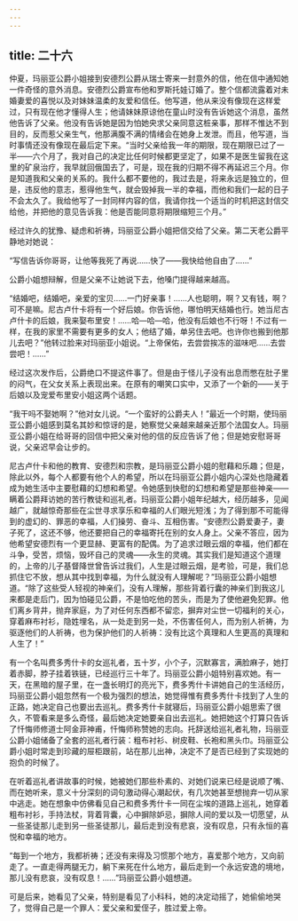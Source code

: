 ```yaml
---
---
---
```

title: 二十六
---




仲夏，玛丽亚公爵小姐接到安德烈公爵从瑞士寄来一封意外的信，他在信中通知她一件奇怪的意外消息。安德烈公爵宣布他和罗斯托娃订婚了。整个信都流露着对未婚妻爱的喜悦以及对妹妹温柔的友爱和信任。他写道，他从来没有像现在这样爱过，只有现在他才懂得人生；他请妹妹原谅他在童山时没有告诉她这个消息，虽然他告诉了父亲。他没有告诉她是因为怕她央求父亲同意这桩亲事，那样不惟达不到目的，反而惹父亲生气，他那满腹不满的情绪会在她身上发泄。而且，他写道，当时事情还没有像现在最后定下来。“当时父亲给我一年的期限，现在期限已过了一半——六个月了，我对自己的决定比任何时候都更坚定了，如果不是医生留我在这里的矿泉治疗，我早就回俄国去了，可是，现在我的归期不得不再延迟三个月。你是知道我和父亲的关系的。我什么都不要他的，我过去是，将来永远是独立的，但是，违反他的意志，惹得他生气，就会毁掉我一半的幸福，而他和我们一起的日子不会太久了。我给他写了一封同样内容的信，我请你找一个适当的时机把这封信交给他，并把他的意见告诉我：他是否能同意将期限缩短三个月。”

经过许久的犹豫、疑虑和祈祷，玛丽亚公爵小姐把信交给了父亲。第二天老公爵平静地对她说：

“写信告诉你哥哥，让他等我死了再说……快了——我快给他自由了……”

公爵小姐想辩解，但是父亲不让她说下去，他嗓门提得越来越高。

“结婚吧，结婚吧，亲爱的宝贝……一门好亲事！……人也聪明，啊？又有钱，啊？可不是嘛。尼古卢什卡将有一个好后娘。你告诉他，哪怕明天结婚也行。她当尼古卢什卡的后娘，我来娶布里安！……哈—哈—哈，他没有后娘也不行呀！不过有一样，在我的家里不需要有更多的女人；他结了婚，单另住去吧。也许你也搬到他那儿去吧？”他转过脸来对玛丽亚小姐说。“上帝保佑，去尝尝挨冻的滋味吧……去尝尝吧！……”

经过这次发作后，公爵绝口不提这件事了。但是由于怪儿子没有出息而憋在肚子里的闷气，在父女关系上表现出来。在原有的嘲笑口实中，又添了一个新的——关于后娘以及宠爱布里安小姐这两个话题。

“我干吗不娶她啊？”他对女儿说。“一个蛮好的公爵夫人！”最近一个时期，使玛丽亚公爵小姐感到莫名其妙和惊讶的是，她察觉父亲越来越亲近那个法国女人。玛丽亚公爵小姐在给哥哥的回信中把父亲对他的信的反应告诉了他；但是她安慰哥哥说，父亲迟早会让步的。

尼古卢什卡和他的教育、安德烈和宗教，是玛丽亚公爵小姐的慰藉和乐趣；但是，除此以外，每个人都要有他个人的希望，所以在玛丽亚公爵小姐内心深处也隐藏着成为她生活中主要慰藉的幻想和希望。令她感到快慰的幻想和希望是那些神亲——瞒着公爵拜访她的苦行教徒和巡礼者。玛丽亚公爵小姐年纪越大，经历越多，见闻越广，就越惊奇那些在尘世寻求享乐和幸福的人们眼光短浅；为了得到那不可能得到的虚幻的、罪恶的幸福，人们操劳、奋斗、互相伤害。“安德烈公爵爱妻子，妻子死了，这还不够，他还要把自己的幸福寄托在别的女人身上。父亲不答应，因为他希望安德烈有一个更显赫、更富有的配偶。为了追求过眼云烟的幸福，他们都在斗争，受苦，烦恼，毁坏自己的灵魂——永生的灵魂。其实我们是知道这个道理的，上帝的儿子基督降世曾告诉过我们，人生是过眼云烟，是考验，可是，我们总抓住它不放，想从其中找到幸福，为什么就没有人理解呢？”玛丽亚公爵小姐想道。“除了这些受人轻视的神亲们，没有人理解，那些背着行囊的神亲们到我这儿来都是走后门，因为怕碰见公爵，不是怕吃他的苦头，而是为了使他避免犯罪。他们离乡背井，抛弃家庭，为了对任何东西都不留恋，摒弃对尘世一切福利的关心，穿着麻布衬衫，隐姓埋名，从一处走到另一处，不伤害任何人，而为别人祈祷，为驱逐他们的人祈祷，也为保护他们的人祈祷：没有比这个真理和人生更高的真理和人生了！”

有一个名叫费多秀什卡的女巡礼者，五十岁，小个子，沉默寡言，满脸麻子，她打着赤脚，脖子挂着铁链，已经巡行三十年了。玛丽亚公爵小姐特别喜欢她。有一天，在黑暗的屋子里，在一盏长明灯的亮光下，费多秀什卡讲她自己的生活经历，玛丽亚公爵小姐忽然有一个极为强烈的想法，她觉得惟有费多秀什卡找到了人生的正路，她决定自己也要出去巡礼。费多秀什卡就寝后，玛丽亚公爵小姐思索了很久，不管看来是多么奇怪，最后她决定她要亲自出去巡礼。她把她这个打算只告诉了忏悔师修道士阿金菲神甫，忏悔师称赞她的志向。托辞送给巡礼者礼物，玛丽亚公爵小姐储备了全套的巡礼者行装：粗布衬衫、树皮鞋、长袍和黑头巾。玛丽亚公爵小姐时常走到珍藏的屉柜跟前，站在那儿出神，决定不了是否已经到了实现她的抱负的时候了。

在听着巡礼者讲故事的时候，她被她们那些朴素的、对她们说来已经是说顺了嘴、而在她听来，意义十分深刻的词句激动得心潮起伏，有几次她甚至想抛弃一切从家中逃走。她在想象中仿佛看见自己和费多秀什卡一同在尘埃的道路上巡礼，她穿着粗布衬衫，手持法杖，背着背囊，心中摒除妒忌，摒除人间的爱以及一切愿望，从一些圣徒那儿走到另一些圣徒那儿，最后走到没有悲哀，没有叹息，只有永恒的喜悦和幸福的地方。

“每到一个地方，我都祈祷；还没有来得及习惯那个地方，喜爱那个地方，又向前走了。一直走得两腿无力，躺下来死在什么地方，最后走到一个永远安逸的境地，那儿没有悲哀，没有叹息！……”玛丽亚公爵小姐想道。

可是后来，她看见了父亲，特别是看见了小科科，她的决定动摇了，她偷偷地哭了，觉得自己是一个罪人：爱父亲和爱侄子，胜过爱上帝。